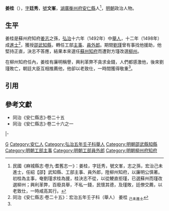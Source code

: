 {{noteTA
|T=zh:姜桂; zh-hans:姜桂; zh-hant:姜桂;
|1=zh:姜桂; zh-hans:姜桂; zh-hant:姜桂;
}}
'''姜桂'''（{{bd|15世紀||16世紀}}），[[表字|字]]'''廷秀'''，[[號|號]]'''文峯'''，[[湖廣等處承宣布政使司|湖廣]][[衡州府|衡州府]][[安仁縣|安仁縣]]人<ref name=djs>民國《麻城縣志·卷九·耆舊志一》：姜桂，字廷秀，號文峯，志之孫，宏治己未進士，任紹【邵】武知縣、工部主事、員外郎，陞柳州知府，以廉明公慎著。初桂為主事，奄劉瑾求桂為援，桂決志不從，以從鯁直拒瑾，已選蘇州而瑾改選柳州；興利革弊，百廢具舉，不私一錢，民懷其德，及瑾敗，廷僚交薦，以老致仕，一時咸高其行。</ref>，[[明朝|明朝]]政治人物。

==生平==
姜桂是蘇州府知府[[姜志_(明朝)|姜志]]之孫，[[弘治|弘治]]十六年（1492年）中[[舉人|舉人]]，十二年（1498年）成[[進士|進士]]<ref>同治《安仁縣志·卷二十五》：宏治五年壬子科（舉人） 姜桂 <sub>己未進士</sub></ref>，獲授[[邵武縣|邵武]][[知縣|知縣]]，轉任工部[[主事|主事]]、[[員外郎|員外郎]]。期間[[劉瑾|劉瑾]]曾有事找他援助，他堅持正直，決志不答應，結果本來選任[[蘇州府|蘇州]][[知府|知府]]而遭對方瑾改選[[柳州府|柳州]]。

在柳州知府任內，姜桂有廉明稱譽，興利革弊不貪求金錢，人們都感激他，後來劉瑾敗亡，朝廷大臣互相推薦他，他卻以老致仕，一時間獲得敬重<ref name=djs/>。

==引用==
{{reflist}}

==參考文獻==
*同治《安仁縣志》·卷二十五
*同治《安仁縣志》·卷二十六之一

{{start box}}
{{s-off}}
{{s-before|[[高遷_(弘治進士)|高遷]]}}
{{s-title|明朝邵武縣知縣|弘治年間}}
{{s-after|[[胡瀅|胡瀅]]}}
|-
{{s-before|[[劉璉_(弘治進士)|劉璉]]}}
{{s-title|明朝柳州府知府|正德年間}}
{{s-after|[[胥文相|胥文相]]}}
{{end box}}

{{弘治十二年己未科殿試金榜}}

[[Category:姜姓|G]]
[[Category:安仁人|Category:安仁人]]
[[Category:弘治五年壬子科舉人|Category:弘治五年壬子科舉人]]
[[Category:明朝邵武縣知縣|Category:明朝邵武縣知縣]]
[[Category:明朝工部主事|Category:明朝工部主事]]
[[Category:明朝工部員外郎|Category:明朝工部員外郎]]
[[Category:明朝柳州府知府|Category:明朝柳州府知府]]